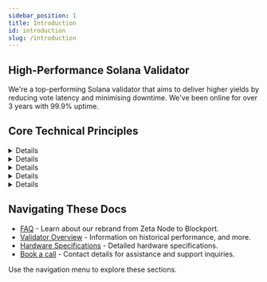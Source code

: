 ```yaml
---
sidebar_position: 1
title: Introduction
id: introduction
slug: /introduction
---
```



## High-Performance Solana Validator

We're a top-performing Solana validator that aims to deliver higher yields by reducing vote latency and minimising downtime. We've been online for over 3 years with 99.9% uptime.

## Core Technical Principles

<Details summary={<summary>Reliability & Uptime</summary>}>
{/* Content for Reliability & Uptime */}
<ul>
  <li>We work across multiple continents, and take pride in the systems we build.</li>
</ul>
</Details>

<Details summary={<summary>Performance</summary>}>
{/* Content for Performance */}
<ul>
  <li>Carefully selected hardware with optimized configurations that are specific to Solana's demands.</li>
</ul>
</Details>

<Details summary={<summary>Security</summary>}>
{/* Content for Security */}
<ul>
  <li>We employ hardware security modules (HSMs) for key management, mandatory multi-factor authentication (MFA) for system access, and adhere to industry best practices to safeguard operations.</li>
</ul>
</Details>

<Details summary={<summary>Transparency</summary>}>
{/* Content for Transparency */}
<ul>
  <li>We’ve never raised commissions or engaged in sneaky MEV sandwhiching.</li>
</ul>
</Details>

<Details summary={<summary>Ecosystem</summary>}>
{/* Content for Ecosystem Contribution */}
<ul>
  <li>We support Solana's health and decentralization by operating a dedicated testnet validator.</li>
</ul>
</Details>

## Navigating These Docs

* [FAQ](https://docs.blockport.xyz/docs/faq) - Learn about our rebrand from Zeta Node to Blockport. 
* [Validator Overview](https://docs.blockport.xyz/docs/overview) - Information on historical performance, and more.
* [Hardware Specifications](https://docs.blockport.xyz/docs/hardware) - Detailed hardware specifications.
* [Book a call](https://docs.blockport.xyz/docs/Contact) - Contact details for assistance and support inquiries.

Use the navigation menu to explore these sections.
